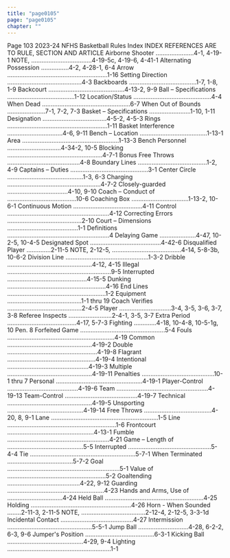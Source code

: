 ```yaml
---
title: "page0105"
page: "page0105"
chapter: ""
---
```


Page 103 2023-24 NFHS Basketball Rules Index INDEX REFERENCES ARE TO RULE, SECTION AND ARTICLE Airborne Shooter ......................4-1, 4-19-1 NOTE, ...................................4-19-5c, 4-19-6, 4-41-1 Alternating Possession ................4-2, 4-28-1, 6-4 Arrow ..........................................................1-16 Setting Direction ...........................................4-3 Backboards .......................................1-7, 1-8, 1-9 Backcourt ............................................4-13-2, 9-9 Ball – Specifications .......................................1-12 Location/Status .............................................4-4 When Dead ...................................................6-7 When Out of Bounds ......................7-1, 7-2, 7-3 Basket – Specifications ........................1-10, 1-11 Designation .....................................4-5-2, 4-5-3 Rings ..........................................................1-11 Basket Interference ................................4-6, 9-11 Bench – Location .......................................1-13-1 Area ........................................................1-13-3 Bench Personnel ...............................4-34-2, 10-5 Blocking .......................................................4-7-1 Bonus Free Throws ..........................................4-8 Boundary Lines ........................................1-2, 4-9 Captains – Duties .............................................3-1 Center Circle ............................................1-3, 6-3 Charging ......................................................4-7-2 Closely-guarded ...................................4-10, 9-10 Coach – Conduct of ........................................10-6 Coaching Box .................................1-13-2, 10-6-1 Continuous Motion ........................................4-11 Control ...........................................................4-12 Correcting Errors ...........................................2-10 Court – Dimensions .........................................1-1 Definitions ...........................................................4 Delaying Game .....................4-47, 10-2-5, 10-4-5 Designated Spot .........................................4-42-6 Disqualified Player ..............2-11-5 NOTE, 2-12-5, ........................................4-14, 5-8-3b, 10-6-2 Division Line ................................................1-3-2 Dribble .................................................4-12, 4-15 Illegal ............................................................9-5 Interrupted ..............................................4-15-5 Dunking .........................................................4-16 End Lines .........................................................1-2 Equipment ...........................................1-1 thru 19 Coach Verifies ...........................................2-4-5 Player ..............................3-4, 3-5, 3-6, 3-7, 3-8 Referee Inspects .........................2-4-1, 3-5, 3-7 Extra Period ........................................4-17, 5-7-3 Fighting .............4-18, 10-4-8, 10-5-1g, 10 Pen. 8 Forfeited Game .................................................5-4 Fouls ..............................................................4-19 Common .................................................4-19-2 Double ....................................................4-19-8 Flagrant ...................................................4-19-4 Intentional ...............................................4-19-3 Multiple .................................................4-19-11 Penalties ..........................................10-1 thru 7 Personal ..................................................4-19-1 Player-Control .........................................4-19-6 Team .....................................................4-19-13 Team-Control ..........................................4-19-7 Technical .................................................4-19-5 Unsporting ............................................4-19-14 Free Throws .......................................4-20, 8, 9-1 Lane ..............................................................1-5 Line ...............................................................1-6 Frontcourt ..................................................4-13-1 Fumble ...........................................................4-21 Game – Length of ............................................5-5 Interrupted ................................................5-4-4 Tie .............................................................5-7-1 When Terminated ......................................5-7-2 Goal .................................................................5-1 Value of .........................................................5-2 Goaltending ..........................................4-22, 9-12 Guarding ........................................................4-23 Hands and Arms, Use of ................................4-24 Held Ball .........................................................4-25 Holding ..........................................................4-26 Horn - When Sounded ........2-11-3, 2-11-5 NOTE, .....................................2-12-4, 2-12-5, 3-3-1d Incidental Contact ..........................................4-27 Intermission .................................................5-5-1 Jump Ball .............................4-28, 6-2-2, 6-3, 9-6 Jumper's Position ........................................6-3-1 Kicking Ball ............................................4-29, 9-4 Lighting ............................................................1-1
